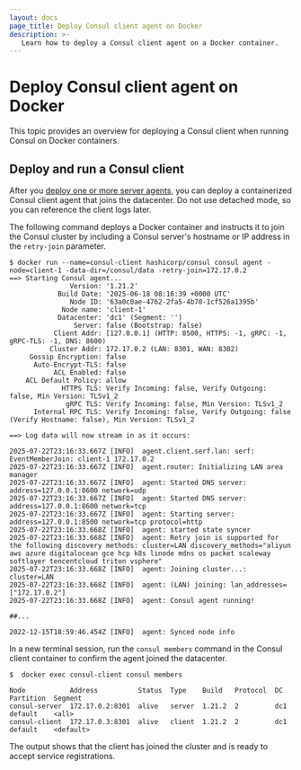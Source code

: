 ```yaml
---
layout: docs
page_title: Deploy Consul client agent on Docker
description: >-
   Learn how to deploy a Consul client agent on a Docker container.
---
```


# Deploy Consul client agent on Docker

This topic provides an overview for deploying a Consul client when running Consul on Docker containers.

## Deploy and run a Consul client

After you [deploy one or more server agents](/consul/docs/deploy/server/docker), you can deploy a containerized   Consul client agent that joins the datacenter.  Do not use detached mode, so you can reference the client logs later.

The following command deploys a Docker container and instructs it to join the Consul cluster by including a Consul server's hostname or IP address in the `retry-join` parameter.

```shell-session
$ docker run --name=consul-client hashicorp/consul consul agent -node=client-1 -data-dir=/consul/data -retry-join=172.17.0.2
==> Starting Consul agent...
               Version: '1.21.2'
            Build Date: '2025-06-18 08:16:39 +0000 UTC'
               Node ID: '63a0c0ae-4762-2fa5-4b70-1cf526a1395b'
             Node name: 'client-1'
            Datacenter: 'dc1' (Segment: '')
                Server: false (Bootstrap: false)
           Client Addr: [127.0.0.1] (HTTP: 8500, HTTPS: -1, gRPC: -1, gRPC-TLS: -1, DNS: 8600)
          Cluster Addr: 172.17.0.2 (LAN: 8301, WAN: 8302)
     Gossip Encryption: false
      Auto-Encrypt-TLS: false
           ACL Enabled: false
    ACL Default Policy: allow
             HTTPS TLS: Verify Incoming: false, Verify Outgoing: false, Min Version: TLSv1_2
              gRPC TLS: Verify Incoming: false, Min Version: TLSv1_2
      Internal RPC TLS: Verify Incoming: false, Verify Outgoing: false (Verify Hostname: false), Min Version: TLSv1_2

==> Log data will now stream in as it occurs:

2025-07-22T23:16:33.667Z [INFO]  agent.client.serf.lan: serf: EventMemberJoin: client-1 172.17.0.2
2025-07-22T23:16:33.667Z [INFO]  agent.router: Initializing LAN area manager
2025-07-22T23:16:33.667Z [INFO]  agent: Started DNS server: address=127.0.0.1:8600 network=udp
2025-07-22T23:16:33.667Z [INFO]  agent: Started DNS server: address=127.0.0.1:8600 network=tcp
2025-07-22T23:16:33.667Z [INFO]  agent: Starting server: address=127.0.0.1:8500 network=tcp protocol=http
2025-07-22T23:16:33.668Z [INFO]  agent: started state syncer
2025-07-22T23:16:33.668Z [INFO]  agent: Retry join is supported for the following discovery methods: cluster=LAN discovery_methods="aliyun aws azure digitalocean gce hcp k8s linode mdns os packet scaleway softlayer tencentcloud triton vsphere"
2025-07-22T23:16:33.668Z [INFO]  agent: Joining cluster...: cluster=LAN
2025-07-22T23:16:33.668Z [INFO]  agent: (LAN) joining: lan_addresses=["172.17.0.2"]
2025-07-22T23:16:33.668Z [INFO]  agent: Consul agent running!

##...

2022-12-15T18:59:46.454Z [INFO]  agent: Synced node info
```

In a new terminal session, run the `consul members` command in the Consul client container to confirm the agent joined the datacenter.

```shell-session
$  docker exec consul-client consul members
```

```plaintext hideClipboard
Node           Address          Status  Type    Build   Protocol  DC   Partition  Segment
consul-server  172.17.0.2:8301  alive   server  1.21.2  2         dc1  default    <all>
consul-client  172.17.0.3:8301  alive   client  1.21.2  2         dc1  default    <default>
```

The output shows that the client has joined the cluster and is ready to accept service registrations.